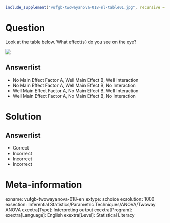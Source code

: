 ```r
include_supplement("vufgb-twowayanova-018-nl-table01.jpg", recursive = TRUE)
```

Question
========

Look at the table below. What effect(s) do you see on the eye?

![](vufgb-twowayanova-018-nl-table01.jpg)
  
Answerlist
----------
* No Main Effect Factor A, Well Main Effect B, Well Interaction
* No Main Effect Factor A, Well Main Effect B, No Interaction
* Well Main Effect Factor A, No Main Effect B, Well Interaction
* Well Main Effect Factor A, No Main Effect B, No Interaction

Solution
========

Answerlist
----------
* Correct
* Incorrect
* Incorrect
* Incorrect

Meta-information
================
exname: vufgb-twowayanova-018-en
extype: schoice
exsolution: 1000
exsection: Inferential Statistics/Parametric Techniques/ANOVA/Twoway ANOVA
exextra[Type]: Interpreting output
exextra[Program]: 
exextra[Language]: English
exextra[Level]: Statistical Literacy
